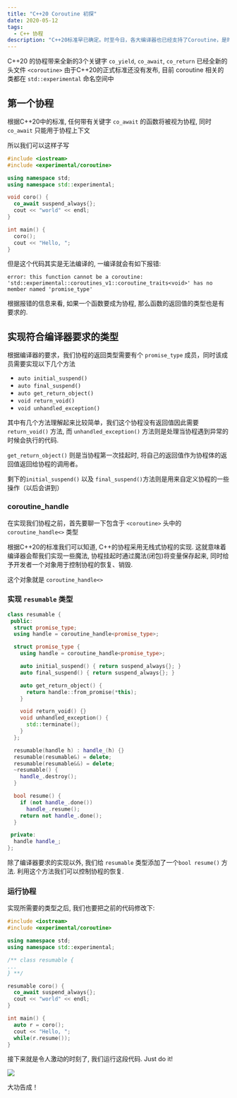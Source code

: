 ```yaml
---
title: "C++20 Coroutine 初探"
date: 2020-05-12
tags:
  - C++ 协程
description: "C++20标准早已确定。时至今日，各大编译器也已经支持了Coroutine，是时候体验下C++的协程了! "
---
```


C++20 的协程带来全新的3个关键字 `co_yield`, `co_await`, `co_return` 已经全新的头文件 `<coroutine>`
由于C++20的正式标准还没有发布, 目前 coroutine 相关的类都在 `std::experimental` 命名空间中



## 第一个协程
根据C++20中的标准,  任何带有关键字 `co_await` 的函数将被视为协程, 同时 `co_await` 只能用于协程上下文

所以我们可以这样子写
```c++
#include <iostream>
#include <experimental/coroutine>

using namespace std;
using namespace std::experimental;

void coro() {
  co_await suspend_always{};
  cout << "world" << endl;
}

int main() {
  coro();
  cout << "Hello, ";
}
```

但是这个代码其实是无法编译的, 一编译就会有如下报错:

```
error: this function cannot be a coroutine: 'std::experimental::coroutines_v1::coroutine_traits<void>' has no member named 'promise_type'
```

根据报错的信息来看, 如果一个函数要成为协程, 那么函数的返回值的类型也是有要求的.



## 实现符合编译器要求的类型

根据编译器的要求，我们协程的返回类型需要有个 `promise_type` 成员，同时该成员需要实现以下几个方法

* `auto initial_suspend()`
* `auto final_suspend()`
* `auto get_return_object()`
* `void return_void()`
* `void unhandled_exception()`

其中有几个方法理解起来比较简单，我们这个协程没有返回值因此需要 `return_void()` 方法, 而 `unhandled_exception()` 方法则是处理当协程遇到异常的时候会执行的代码.

`get_return_object()` 则是当协程第一次挂起时, 将自己的返回值作为协程体的返回值返回给协程的调用者。

剩下的`initial_suspend()` 以及 `final_suspend()`方法则是用来自定义协程的一些操作（以后会讲到）



### coroutine_handle

在实现我们协程之前，首先要聊一下包含于 `<coroutine>` 头中的 `coroutine_handle<>` 类型

根据C++20的标准我们可以知道, C++的协程采用无栈式协程的实现. 这就意味着编译器会帮我们实现一些魔法, 协程挂起时通过魔法(闭包)将变量保存起来, 同时给予开发者一个对象用于控制协程的恢复、销毁.

这个对象就是 `coroutine_handle<>`



### 实现 `resumable` 类型

```c++
class resumable {
 public:
  struct promise_type;
  using handle = coroutine_handle<promise_type>;

  struct promise_type {
    using handle = coroutine_handle<promise_type>;

    auto initial_suspend() { return suspend_always{}; }
    auto final_suspend() { return suspend_always{}; }

    auto get_return_object() {
      return handle::from_promise(*this);
    }

    void return_void() {}
    void unhandled_exception() {
      std::terminate();
    }
  };

  resumable(handle h) : handle_(h) {}
  resumable(resumable&) = delete;
  resumable(resumable&&) = delete;
  ~resumable() {
    handle_.destroy();
  }

  bool resume() {
    if (not handle_.done())
      handle_.resume();
    return not handle_.done();
  }

 private:
  handle handle_;
};
```

除了编译器要求的实现以外, 我们给 `resumable` 类型添加了一个`bool resume()` 方法. 利用这个方法我们可以控制协程的恢复.



### 运行协程

实现所需要的类型之后, 我们也要把之前的代码修改下:

```c++
#include <iostream>
#include <experimental/coroutine>

using namespace std;
using namespace std::experimental;

/** class resumable {
...
} **/

resumable coro() {
  co_await suspend_always{};
  cout << "world" << endl;
}

int main() {
  auto r = coro();
  cout << "Hello, ";
  while(r.resume());
}
```

接下来就是令人激动的时刻了, 我们运行这段代码.  Just do it!

![](/images/c++20-coroutines/1.png)

大功告成！
